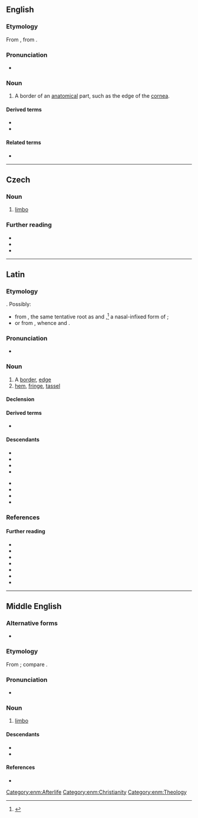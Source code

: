 ==English==

===Etymology===
From {{inh|en|enm|limbus}}, from {{uder|en|la|limbus||edge, border}}.

===Pronunciation===
* {{rhymes|en|ɪmbəs|s=2}}

===Noun===
{{en-noun|+|limbi}}

# {{lb|en|medicine|biology}} A border of an [[anatomical]] part, such as the edge of the [[cornea]].

====Derived terms====
* {{l|en|limbal}}
* {{l|en|limbal ring}}

====Related terms====
* {{l|en|limbate}}

----

==Czech==

===Noun===
{{cs-noun|g=m}}

# [[limbo]] {{gl|place for innocent souls}}
#: {{syn|cs|předpeklí}}

===Further reading===
* {{R:PSJC}}
* {{R:SSJC}}
* {{R:IJP}}


----

==Latin==

===Etymology===
{{unk|la|Uncertain}}. Possibly:
* from {{der|la|ine-pro|*lemb-|t=to hang loosely, hang limply}}, the same tentative root as {{cog|sa|लम्बते|t=hangs down}} and {{cog|en|limp}},<ref>{{R:itc:EDL|limbus|341}}</ref> a nasal-infixed form of {{m|ine-pro|*leb-}};
* or from {{m+|ine-pro|*len-}}, whence {{cog|lt|linta|t=ribbon}} and {{cog|non|linnr|t=whether}}. {{rfv-etym|la}}

===Pronunciation===
* {{la-IPA|limbus}}

===Noun===
{{la-noun|limbus<2>}}

# A [[border]], [[edge]]
# [[hem]], [[fringe]], [[tassel]]

====Declension====
{{la-ndecl|limbus<2>}}

====Derived terms====
* {{l|la|limbātus}}

====Descendants====
{{des-top}}
* {{desc|ca|llimbs|limbe}}
* {{desc|en|limbus|limbo|limbic}}
* {{desc|fr|limbe|limbique}}
* {{desc|de|Limbus}}
{{des-mid}}
* {{desc|it|lembo}}
* {{desc|pt|limbo}}
* {{desc|ru|лимб}}
* {{desc|es|limbo}}
{{des-bottom}}

===References===
<references/>

====Further reading====
* {{R:L&S}}
* {{R:Elementary Lewis}}
* {{R:du Cange}}
* {{R:Gaffiot}}
* {{R:Peck}}
* {{R:NLW}}
* {{R:Smith's Antiquities}}

----

==Middle English==

===Alternative forms===
* {{alter|enm|lymbus|Limbus}}

===Etymology===
From {{bor|enm|la|limbus}}; compare {{m|enm|lymbo}}.

===Pronunciation===
* {{IPA|enm|/ˈlimbus/}}

===Noun===
{{head|enm|noun}}

# {{tlb|enm|Late ME|rare}} [[limbo]] {{gloss|waiting place for souls}}
#: {{syn|enm|lymbo}}

====Descendants====
* {{desc|en|limbus}}
* {{desc|sco|lymbus|qq=obsolete}}

====References====
* {{R:MED Online|entry=limbus|pos=n|id=MED25606}}

[[Category:enm:Afterlife]]
[[Category:enm:Christianity]]
[[Category:enm:Theology]]